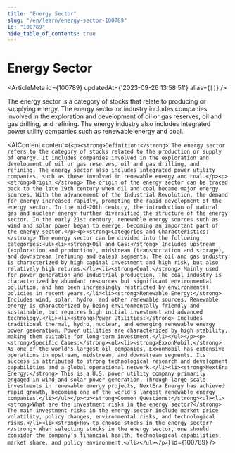 ```yaml
---
title: "Energy Sector"
slug: "/en/learn/energy-sector-100789"
id: "100789"
hide_table_of_contents: true
---
```



# Energy Sector

<ArticleMeta id={100789} updatedAt={'2023-09-26 13:58:51'} alias={`[]`} />
<div className='border-solid border-b border-t-0 my-4 border-[var(--ifm-color-gray-300)]' />

The energy sector is a category of stocks that relate to producing or supplying energy. The energy sector or industry includes companies involved in the exploration and development of oil or gas reserves, oil and gas drilling, and refining. The energy industry also includes integrated power utility companies such as renewable energy and coal.

<AIContent content={`<p><strong>Definition:</strong> The energy sector refers to the category of stocks related to the production or supply of energy. It includes companies involved in the exploration and development of oil or gas reserves, oil and gas drilling, and refining. The energy sector also includes integrated power utility companies, such as those involved in renewable energy and coal.</p><p><strong>Origin:</strong> The origin of the energy sector can be traced back to the late 19th century when oil and coal became major energy sources. With the advancement of the Industrial Revolution, the demand for energy increased rapidly, prompting the rapid development of the energy sector. In the mid-20th century, the introduction of natural gas and nuclear energy further diversified the structure of the energy sector. In the early 21st century, renewable energy sources such as wind and solar power began to emerge, becoming an important part of the energy sector.</p><p><strong>Categories and Characteristics:</strong> The energy sector can be divided into the following categories:<ul><li><strong>Oil and Gas:</strong> Includes upstream (exploration and production), midstream (transportation and storage), and downstream (refining and sales) segments. The oil and gas industry is characterized by high capital investment and high risk, but also relatively high returns.</li><li><strong>Coal:</strong> Mainly used for power generation and industrial production. The coal industry is characterized by abundant resources but significant environmental pollution, and has been increasingly restricted by environmental policies in recent years.</li><li><strong>Renewable Energy:</strong> Includes wind, solar, hydro, and other renewable sources. Renewable energy is characterized by being environmentally friendly and sustainable, but requires high initial investment and advanced technology.</li><li><strong>Power Utilities:</strong> Includes traditional thermal, hydro, nuclear, and emerging renewable energy power generation. Power utilities are characterized by high stability, making them suitable for long-term investment.</li></ul></p><p><strong>Specific Cases:</strong><ul><li><strong>ExxonMobil:</strong> As one of the world's largest oil companies, ExxonMobil has extensive operations in upstream, midstream, and downstream segments. Its success is attributed to strong technological research and development capabilities and a global operational network.</li><li><strong>NextEra Energy:</strong> This is a U.S. power utility company primarily engaged in wind and solar power generation. Through large-scale investments in renewable energy projects, NextEra Energy has achieved rapid growth, becoming one of the world's largest renewable energy companies.</li></ul></p><p><strong>Common Questions:</strong><ul><li><strong>What are the investment risks in the energy sector?</strong> The main investment risks in the energy sector include market price volatility, policy changes, environmental risks, and technological risks.</li><li><strong>How to choose stocks in the energy sector?</strong> When selecting stocks in the energy sector, one should consider the company's financial health, technological capabilities, market share, and policy environment.</li></ul></p>`} id={100789} />
